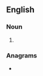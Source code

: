 {{also|print-outs|print outs}}
==English==

===Noun===
{{head|en|noun form}}

# {{plural of|printout|lang=en}}

===Anagrams===
* {{anagrams|en|a=inoprsttu|outsprint|prints out}}